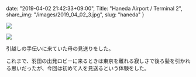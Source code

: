 date: "2019-04-02 21:42:33+09:00",
Title: "Haneda Airport / Terminal 2",
share_img: "/images/2019_04_02_3.jpg",
slug: "haneda"
}

![](/images/2019_04_02_2.jpg)

![](/images/2019_04_02_3.jpg)

引越しの手伝いに来ていた母の見送りをした。

これまで、羽田の出発ロビーに来るときは東京を離れる寂しさで後ろ髪を引かれる思いだったが、今回は初めて人を見送るという体験をした。
